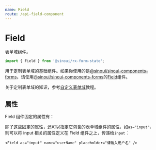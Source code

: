 ```yaml
---
name: Field
route: /api-field-component
---
```



# Field

表单域组件。

```ts
import { Field } from '@sinoui/rx-form-state';
```

用于定制表单域的基础组件。如果你使用的是[@sinoui/sinoui-components-forms](sinoui-components-forms)，请使用[@sinoui/sinoui-components-forms](sinoui-components-forms)的[Field](sinoui-components-forms-field)组件。

关于定制表单域的知识，参考[自定义表单域](custom-field)教程。

## 属性

Field 组件固定的属性有：

<Props of={FieldApi} />

除了这些固定的属性，还可以指定它包含的表单域组件的属性，如`as="input"`，则可以将 input 相关的属性定义在 Field 组件之上，传递给`input`：

```tsx
<Field as="input" name="userName" placeholder="请输入用户名" />
```
